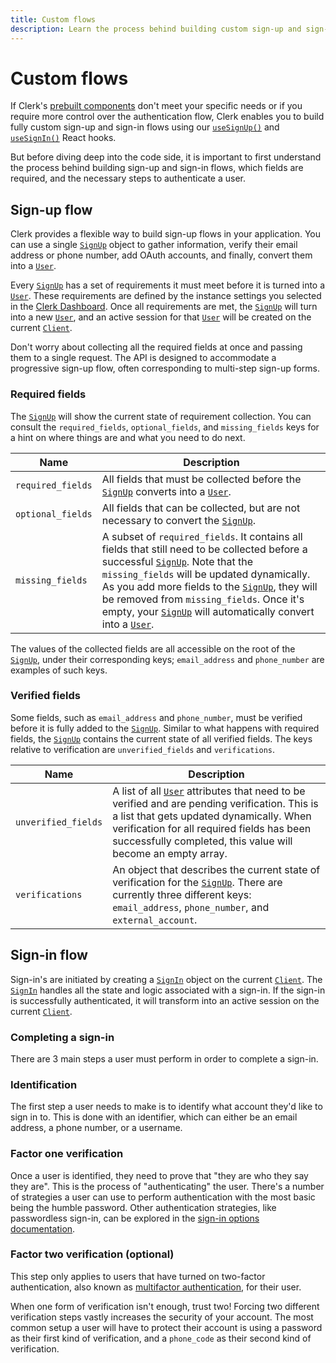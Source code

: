```yaml
---
title: Custom flows
description: Learn the process behind building custom sign-up and sign-in flows with Clerk.
---
```


# Custom flows

If Clerk's [prebuilt components](/docs/components/overview) don't meet your specific needs or if you require more control over the authentication flow, Clerk enables you to build fully custom sign-up and sign-in flows using our [`useSignUp()`](/docs/references/react/use-sign-up) and [`useSignIn()`](/docs/references/react/use-sign-in) React hooks.

But before diving deep into the code side, it is important to first understand the process behind building sign-up and sign-in flows, which fields are required, and the necessary steps to authenticate a user.

## Sign-up flow

Clerk provides a flexible way to build sign-up flows in your application. You can use a single [`SignUp`](/docs/references/javascript/sign-up/sign-up) object to gather information, verify their email address or phone number, add OAuth accounts, and finally, convert them into a [`User`](/docs/references/javascript/user/user).

Every [`SignUp`](/docs/references/javascript/sign-up/sign-up) has a set of requirements it must meet before it is turned into a [`User`](/docs/references/javascript/user/user). These requirements are defined by the instance settings you selected in the [Clerk Dashboard](https://dashboard.clerk.com/). Once all requirements are met, the [`SignUp`](/docs/references/javascript/sign-up/sign-up) will turn into a new [`User`](/docs/references/javascript/user/user), and an active session for that [`User`](/docs/references/javascript/user/user) will be created on the current [`Client`](/docs/references/javascript/client).

Don't worry about collecting all the required fields at once and passing them to a single request. The API is designed to accommodate a progressive sign-up flow, often corresponding to multi-step sign-up forms.

### Required fields

The [`SignUp`](/docs/references/javascript/sign-up/sign-up) will show the current state of requirement collection. You can consult the `required_fields`, `optional_fields`, and `missing_fields` keys for a hint on where things are and what you need to do next.

| Name | Description |
| --- | --- |
| `required_fields` | All fields that must be collected before the [`SignUp`](/docs/references/javascript/sign-up/sign-up) converts into a [`User`](/docs/references/javascript/user/user). |
| `optional_fields` | All fields that can be collected, but are not necessary to convert the [`SignUp`](/docs/references/javascript/sign-up/sign-up). |
| `missing_fields` | A subset of `required_fields`. It contains all fields that still need to be collected before a successful [`SignUp`](/docs/references/javascript/sign-up/sign-up). Note that the `missing_fields` will be updated dynamically. As you add more fields to the [`SignUp`](/docs/references/javascript/sign-up/sign-up), they will be removed from `missing_fields`. Once it's empty, your [`SignUp`](/docs/references/javascript/sign-up/sign-up) will automatically convert into a [`User`](/docs/references/javascript/user/user). |

The values of the collected fields are all accessible on the root of the [`SignUp`](/docs/references/javascript/sign-up/sign-up), under their corresponding keys; `email_address` and `phone_number` are examples of such keys.

### Verified fields

Some fields, such as `email_address` and `phone_number`, must be verified before it is fully added to the [`SignUp`](/docs/references/javascript/sign-up/sign-up). Similar to what happens with required fields, the [`SignUp`](/docs/references/javascript/sign-up/sign-up) contains the current state of all verified fields. The keys relative to verification are `unverified_fields` and `verifications`.

| Name | Description |
| --- | --- |
| `unverified_fields` | A list of all [`User`](/docs/references/javascript/user/user) attributes that need to be verified and are pending verification. This is a list that gets updated dynamically. When verification for all required fields has been successfully completed, this value will become an empty array. |
| `verifications` | An object that describes the current state of verification for the [`SignUp`](/docs/references/javascript/sign-up/sign-up). There are currently three different keys: `email_address`, `phone_number`, and `external_account`. |

## Sign-in flow

Sign-in's are initiated by creating a [`SignIn`](/docs/references/javascript/sign-in/sign-in) object on the current [`Client`](/docs/references/javascript/client). The [`SignIn`](/docs/references/javascript/sign-in/sign-in) handles all the state and logic associated with a sign-in. If the sign-in is successfully authenticated, it will transform into an active session on the current [`Client`](/docs/references/javascript/client).

### Completing a sign-in

There are 3 main steps a user must perform in order to complete a sign-in.

<Steps>

### Identification

The first step a user needs to make is to identify what account they'd like to sign in to. This is done with an identifier, which can either be an email address, a phone number, or a username.

### Factor one verification

Once a user is identified, they need to prove that "they are who they say they are". This is the process of "authenticating" the user. There's a number of strategies a user can use to perform authentication with the most basic being the humble password. Other authentication strategies, like passwordless sign-in, can be explored in the [sign-in options documentation](/docs/authentication/configuration/sign-in-options). 

### Factor two verification (optional)

This step only applies to users that have turned on two-factor authentication, also known as [multifactor authentication](/docs/custom-flows/mfa), for their user. 

When one form of verification isn't enough, trust two! Forcing two different verification steps vastly increases the security of your account. The most common setup a user will have to protect their account is using a password as their first kind of verification, and a `phone_code` as their second kind of verification.

</Steps>